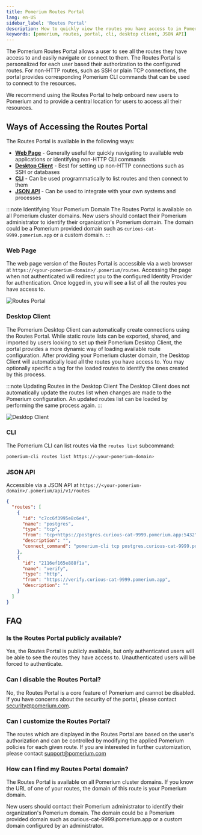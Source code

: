 ```yaml
---
title: Pomerium Routes Portal
lang: en-US
sidebar_label: 'Routes Portal'
description: How to quickly view the routes you have access to in Pomerium.
keywords: [pomerium, routes, portal, cli, desktop client, JSON API]
---
```


The Pomerium Routes Portal allows a user to see all the routes they have access to and easily navigate or connect to them. The Routes Portal is personalized for each user based their authorization to the configured routes. For non-HTTP routes, such as SSH or plain TCP connections, the portal provides corresponding Pomerium CLI commands that can be used to connect to the resources.

We recommend using the Routes Portal to help onboard new users to Pomerium and to provide a central location for users to access all their resources.

## Ways of Accessing the Routes Portal

The Routes Portal is available in the following ways:

- [**Web Page**](#web-page) - Generally useful for quickly navigating to available web applications or identifying non-HTTP CLI commands
- [**Desktop Client**](#desktop-client) - Best for setting up non-HTTP connections such as SSH or databases
- [**CLI**](#cli) - Can be used programmatically to list routes and then connect to them
- [**JSON API**](#json-api) - Can be used to integrate with your own systems and processes

:::note Identifying Your Pomerium Domain The Routes Portal is available on all Pomerium cluster domains. New users should contact their Pomerium administrator to identify their organization's Pomerium domain. The domain could be a Pomerium provided domain such as `curious-cat-9999.pomerium.app` or a custom domain. :::

### Web Page

The web page version of the Routes Portal is accessible via a web browser at `https://<your-pomerium-domain>/.pomerium/routes`. Accessing the page when not authenticated will redirect you to the configured Identity Provider for authentication. Once logged in, you will see a list of all the routes you have access to.

![Routes Portal](./img/routes-portal/routes-portal.png)

### Desktop Client

The Pomerium Desktop Client can automatically create connections using the Routes Portal. While static route lists can be exported, shared, and imported by users looking to set up their Pomerium Desktop Client, the portal provides a more dynamic way of loading available route configuration. After providing your Pomerium cluster domain, the Desktop Client will automatically load all the routes you have access to. You may optionally specific a tag for the loaded routes to identify the ones created by this process.

:::note Updating Routes in the Desktop Client The Desktop Client does not automatically update the routes list when changes are made to the Pomerium configuration. An updated routes list can be loaded by performing the same process again. :::

![Desktop Client](./img/routes-portal/desktop-client.png)

### CLI

The Pomerium CLI can list routes via the `routes list` subcommand:

```bash
pomerium-cli routes list https://<your-pomerium-domain>
```

### JSON API

Accessible via a JSON API at `https://<your-pomerium-domain>/.pomerium/api/v1/routes`

```json
{
  "routes": [
    {
      "id": "c7cc6f3995e8c6e4",
      "name": "postgres",
      "type": "tcp",
      "from": "tcp+https://postgres.curious-cat-9999.pomerium.app:5432",
      "description": "",
      "connect_command": "pomerium-cli tcp postgres.curious-cat-9999.pomerium.app:5432"
    },
    {
      "id": "2116ef165e888f1a",
      "name": "verify",
      "type": "http",
      "from": "https://verify.curious-cat-9999.pomerium.app",
      "description": ""
    }
  ]
}
```

## FAQ

### Is the Routes Portal publicly available?

Yes, the Routes Portal is publicly available, but only authenticated users will be able to see the routes they have access to. Unauthenticated users will be forced to authenticate.

### Can I disable the Routes Portal?

No, the Routes Portal is a core feature of Pomerium and cannot be disabled. If you have concerns about the security of the portal, please contact security@pomerium.com.

### Can I customize the Routes Portal?

The routes which are displayed in the Routes Portal are based on the user's authorization and can be controlled by modifying the applied Pomerium policies for each given route. If you are interested in further customization, please contact support@pomerium.com

### How can I find my Routes Portal domain?

The Routes Portal is available on all Pomerium cluster domains. If you know the URL of one of your routes, the domain of this route is your Pomerium domain.

New users should contact their Pomerium administrator to identify their organization's Pomerium domain. The domain could be a Pomerium provided domain such as curious-cat-9999.pomerium.app or a custom domain configured by an administrator.
